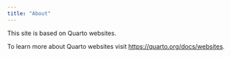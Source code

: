 ```yaml
---
title: "About"
---
```


This site is based on Quarto websites.

To learn more about Quarto websites visit <https://quarto.org/docs/websites>.
